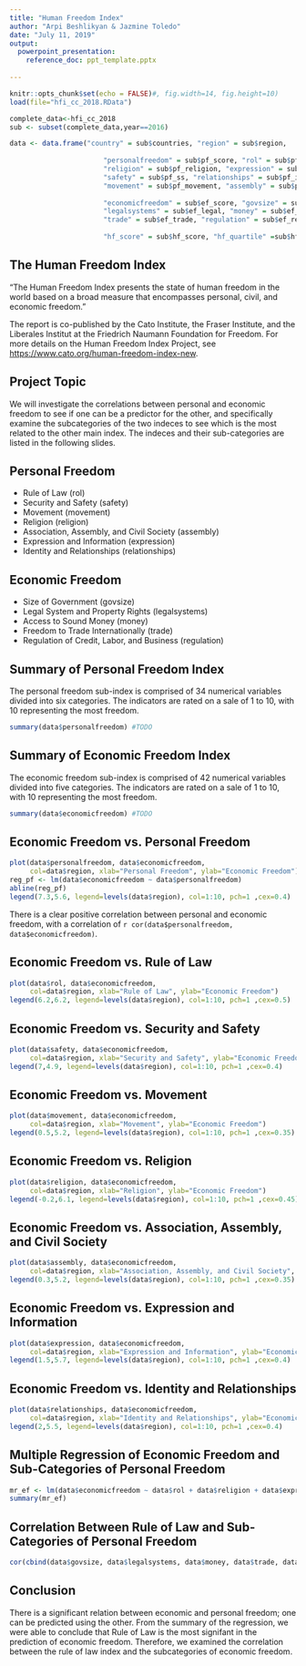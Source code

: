 ```yaml
---
title: "Human Freedom Index"
author: "Arpi Beshlikyan & Jazmine Toledo"
date: "July 11, 2019"
output: 
  powerpoint_presentation:
    reference_doc: ppt_template.pptx
    
---
```


```r
knitr::opts_chunk$set(echo = FALSE)#, fig.width=14, fig.height=10)
load(file="hfi_cc_2018.RData")

complete_data<-hfi_cc_2018
sub <- subset(complete_data,year==2016)

data <- data.frame("country" = sub$countries, "region" = sub$region,
                       
                       "personalfreedom" = sub$pf_score, "rol" = sub$pf_rol,
                       "religion" = sub$pf_religion, "expression" = sub$pf_expression,
                       "safety" = sub$pf_ss, "relationships" = sub$pf_identity,
                       "movement" = sub$pf_movement, "assembly" = sub$pf_association,
                       
                       "economicfreedom" = sub$ef_score, "govsize" = sub$ef_government,
                       "legalsystems" = sub$ef_legal, "money" = sub$ef_money,
                       "trade" = sub$ef_trade, "regulation" = sub$ef_regulation,
                       
                       "hf_score" = sub$hf_score, "hf_quartile" =sub$hf_quartile)
```


## The Human Freedom Index 
"The Human Freedom Index presents the state of human freedom in the world based on a broad measure that encompasses personal, civil, and economic freedom."

The report is co-published by the Cato Institute, the Fraser Institute, and the Liberales Institut at the Friedrich Naumann Foundation for Freedom.
For more details on the Human Freedom Index Project, see <https://www.cato.org/human-freedom-index-new>.

## Project Topic
We will investigate the correlations between personal and economic freedom to see if one can be a predictor for the other, and specifically examine the subcategories of the two indeces to see which is the most related to the other main index. The indeces and their sub-categories are listed in the following slides.

## Personal Freedom
- Rule of Law (rol)
- Security and Safety (safety)
- Movement (movement)
- Religion (religion)
- Association, Assembly, and Civil Society (assembly)
- Expression and Information (expression)
- Identity and Relationships (relationships)

## Economic Freedom
- Size of Government (govsize)
- Legal System and Property Rights (legalsystems)
- Access to Sound Money (money)
- Freedom to Trade Internationally (trade)
- Regulation of Credit, Labor, and Business (regulation)

## Summary of Personal Freedom Index

The personal freedom sub-index is comprised of 34 numerical variables divided into six categories. The indicators are rated on a sale of 1 to 10, with 10 representing the most freedom.

```r
summary(data$personalfreedom) #TODO
```

## Summary of Economic Freedom Index

The economic freedom sub-index is comprised of 42 numerical variables divided into five categories. The indicators are rated on a sale of 1 to 10, with 10 representing the most freedom.

```r
summary(data$economicfreedom) #TODO
```

## Economic Freedom vs. Personal Freedom
```r
plot(data$personalfreedom, data$economicfreedom,
     col=data$region, xlab="Personal Freedom", ylab="Economic Freedom")
reg_pf <- lm(data$economicfreedom ~ data$personalfreedom)
abline(reg_pf)
legend(7.3,5.6, legend=levels(data$region), col=1:10, pch=1 ,cex=0.4)
```
There is a clear positive correlation between personal and economic freedom, with a correlation of `r cor(data$personalfreedom, data$economicfreedom)`.

## Economic Freedom vs. Rule of Law
```r
plot(data$rol, data$economicfreedom,
     col=data$region, xlab="Rule of Law", ylab="Economic Freedom")
legend(6.2,6.2, legend=levels(data$region), col=1:10, pch=1 ,cex=0.5)
```

## Economic Freedom vs. Security and Safety
```r
plot(data$safety, data$economicfreedom,
     col=data$region, xlab="Security and Safety", ylab="Economic Freedom")
legend(7,4.9, legend=levels(data$region), col=1:10, pch=1 ,cex=0.4)
```

## Economic Freedom vs. Movement
```r
plot(data$movement, data$economicfreedom,
     col=data$region, xlab="Movement", ylab="Economic Freedom")
legend(0.5,5.2, legend=levels(data$region), col=1:10, pch=1 ,cex=0.35)
```

## Economic Freedom vs. Religion
```r
plot(data$religion, data$economicfreedom,
     col=data$region, xlab="Religion", ylab="Economic Freedom")
legend(-0.2,6.1, legend=levels(data$region), col=1:10, pch=1 ,cex=0.45)
```

## Economic Freedom vs. Association, Assembly, and Civil Society
```r
plot(data$assembly, data$economicfreedom,
     col=data$region, xlab="Association, Assembly, and Civil Society", ylab="Economic Freedom")
legend(0.3,5.2, legend=levels(data$region), col=1:10, pch=1 ,cex=0.35)
```

## Economic Freedom vs. Expression and Information
```r
plot(data$expression, data$economicfreedom,
     col=data$region, xlab="Expression and Information", ylab="Economic Freedom")
legend(1.5,5.7, legend=levels(data$region), col=1:10, pch=1 ,cex=0.4)
```

## Economic Freedom vs. Identity and Relationships
```r
plot(data$relationships, data$economicfreedom,
     col=data$region, xlab="Identity and Relationships", ylab="Economic Freedom")
legend(2,5.5, legend=levels(data$region), col=1:10, pch=1 ,cex=0.4)
```

## Multiple Regression of Economic Freedom and Sub-Categories of Personal Freedom
```r
mr_ef <- lm(data$economicfreedom ~ data$rol + data$religion + data$expression + data$safety + data$relationships + data$movement + data$assembly)
summary(mr_ef)
```

## Correlation Between Rule of Law and Sub-Categories of Personal Freedom
```r
cor(cbind(data$govsize, data$legalsystems, data$money, data$trade, data$regulation), data$rol, use='pairwise.complete.obs')
```

## Conclusion

There is a significant relation between economic and personal freedom; one can be predicted using the other. From the summary of the regression, we were able to conclude that Rule of Law is the most signifant in the prediction of economic freedom. Therefore, we examined the correlation between the rule of law index and the subcategories of economic freedom.


